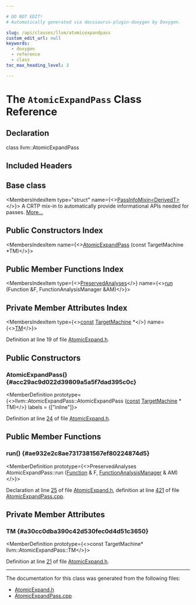 ```yaml
---

# DO NOT EDIT!
# Automatically generated via docusaurus-plugin-doxygen by Doxygen.

slug: /api/classes/llvm/atomicexpandpass
custom_edit_url: null
keywords:
  - doxygen
  - reference
  - class
toc_max_heading_level: 3

---
```





# The `AtomicExpandPass` Class Reference

<DoxygenPage pluginConfig={pluginConfig}>



## Declaration

<CodeBlock>class llvm::AtomicExpandPass</CodeBlock>

## Included Headers

<IncludesList>
<IncludesListItem
  filePath="llvm/CodeGen/AtomicExpand.h"
  permalink="/docs/api/files/include/include/llvm/include/llvm/codegen/atomicexpand-h"
  isLocal="true" />
</IncludesList>

## Base class

<MembersIndex>

<MembersIndexItem
  type="struct"
  name={<><a href="/docs/api/structs/llvm/passinfomixin">PassInfoMixin&lt;DerivedT&gt;</a></>}>
A CRTP mix-in to automatically provide informational APIs needed for passes. <a href="/docs/api/structs/llvm/passinfomixin/#details">More...</a>
</MembersIndexItem>

</MembersIndex>

## Public Constructors Index

<MembersIndex>

<MembersIndexItem
  name={<><a href="#acc29ac9d022d39809a5a5f7dad395c0c">AtomicExpandPass</a> (const TargetMachine &#42;TM)</>}>
</MembersIndexItem>

</MembersIndex>

## Public Member Functions Index

<MembersIndex>

<MembersIndexItem
  type={<><a href="/docs/api/classes/llvm/preservedanalyses">PreservedAnalyses</a></>}
  name={<><a href="#ae932e2c8ae7317381567ef80224874d5">run</a> (Function &amp;F, FunctionAnalysisManager &amp;AM)</>}>
</MembersIndexItem>

</MembersIndex>

## Private Member Attributes Index

<MembersIndex>

<MembersIndexItem
  type={<><a href="/docs/api/files/lib/lib/target/lib/target/aarch64/aarch64promoteconstant-cpp/#a90f8350fecae261c25be85d38b451bff">const</a> <a href="/docs/api/classes/llvm/targetmachine">TargetMachine</a> &#42;</>}
  name={<><a href="#a30cc0dba390c42d530fec0d4d51c3650">TM</a></>}>
</MembersIndexItem>

</MembersIndex>


Definition at line 19 of file <a href="/docs/api/files/include/include/llvm/include/llvm/codegen/atomicexpand-h">AtomicExpand.h</a>.

<SectionDefinition>

## Public Constructors

### AtomicExpandPass() {#acc29ac9d022d39809a5a5f7dad395c0c}

<MemberDefinition
  prototype={<>llvm::AtomicExpandPass::AtomicExpandPass (<a href="/docs/api/files/lib/lib/target/lib/target/aarch64/aarch64promoteconstant-cpp/#a90f8350fecae261c25be85d38b451bff">const</a> <a href="/docs/api/classes/llvm/targetmachine">TargetMachine</a> &#42; TM)</>}
  labels = {["inline"]}>

Definition at line <a href="/docs/api/files/include/include/llvm/include/llvm/codegen/atomicexpand-h/#l00024">24</a> of file <a href="/docs/api/files/include/include/llvm/include/llvm/codegen/atomicexpand-h">AtomicExpand.h</a>.
</MemberDefinition>

</SectionDefinition>

<SectionDefinition>

## Public Member Functions

### run() {#ae932e2c8ae7317381567ef80224874d5}

<MemberDefinition
  prototype={<>PreservedAnalyses AtomicExpandPass::run (<a href="/docs/api/classes/llvm/function">Function</a> &amp; F, <a href="/docs/api/namespaces/llvm/#adce09a5a0de0e3177eb00e932734af2f">FunctionAnalysisManager</a> &amp; AM)</>}>

Declaration at line <a href="/docs/api/files/include/include/llvm/include/llvm/codegen/atomicexpand-h/#l00025">25</a> of file <a href="/docs/api/files/include/include/llvm/include/llvm/codegen/atomicexpand-h">AtomicExpand.h</a>, definition at line <a href="/docs/api/files/lib/lib/codegen/atomicexpandpass-cpp/#l00421">421</a> of file <a href="/docs/api/files/lib/lib/codegen/atomicexpandpass-cpp">AtomicExpandPass.cpp</a>.
</MemberDefinition>

</SectionDefinition>

<SectionDefinition>

## Private Member Attributes

### TM {#a30cc0dba390c42d530fec0d4d51c3650}

<MemberDefinition
  prototype={<>const TargetMachine&#42; llvm::AtomicExpandPass::TM</>}>

Definition at line <a href="/docs/api/files/include/include/llvm/include/llvm/codegen/atomicexpand-h/#l00021">21</a> of file <a href="/docs/api/files/include/include/llvm/include/llvm/codegen/atomicexpand-h">AtomicExpand.h</a>.
</MemberDefinition>

</SectionDefinition>

<hr/>

The documentation for this class was generated from the following files:

<ul>
<li><a href="/docs/api/files/include/include/llvm/include/llvm/codegen/atomicexpand-h">AtomicExpand.h</a></li>
<li><a href="/docs/api/files/lib/lib/codegen/atomicexpandpass-cpp">AtomicExpandPass.cpp</a></li>
</ul>

</DoxygenPage>
